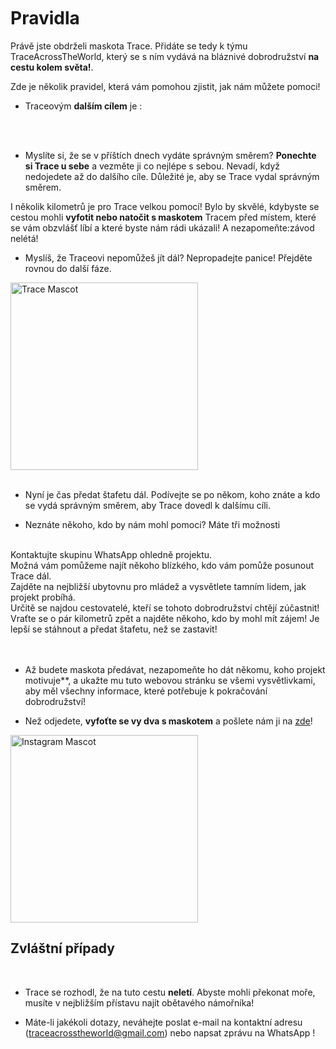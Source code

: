 
<meta name="viewport" content="initial-scale=1, width=device-width" />

<div style={{ width: '100%', margin: '0 auto', textAlign: 'center' }}>
<br/><br/>
<br/>

# Pravidla

Právě jste obdrželi maskota Trace. Přidáte se tedy k týmu TraceAcrossTheWorld, který se s ním vydává na bláznivé dobrodružství **na cestu kolem světa!**.

Zde je několik pravidel, která vám pomohou zjistit, jak nám můžete pomoci!

-   Traceovým **dalším cílem** je :

<br/>
<div className="text-center" style={{ display: 'flex', justifyContent: 'center', alignItems: 'center', minHeight: '5vh' }}>
      <div>
        <NextCity/>
      </div>
</div>

<br/>

-   Myslíte si, že se v příštích dnech vydáte správným směrem? **Ponechte si Trace u sebe** a vezměte ji co nejlépe s sebou.
    Nevadí, když nedojedete až do dalšího cíle. Důležité je, aby se Trace vydal správným směrem.  

I několik kilometrů je pro Trace velkou pomocí!
Bylo by skvělé, kdybyste se cestou mohli **vyfotit nebo natočit s maskotem** Tracem před místem, které se vám obzvlášť líbí a které byste nám rádi ukázali!
  A nezapomeňte:závod nelétá!

-   Myslíš, že Traceovi nepomůžeš jít dál? Nepropadejte panice! Přejděte rovnou do další fáze.

<div style={{ display: "flex", justifyContent: "center" }}>
  <img src="/img/Mascotte/Resize/lama-with-friends.svg" alt="Trace Mascot" width="300" height="300"/>
</div>
<br/>

-   Nyní je čas předat štafetu dál. Podívejte se po někom, koho znáte a kdo se vydá správným směrem, aby Trace dovedl k dalšímu cíli.

-   Neznáte někoho, kdo by nám mohl pomoci? Máte tři možnosti

<br/>
<Stack spacing={2} alignItems="center">
  <div className="contour-ombre" style={{ width: "100%", textAlign: "center"}}>
    Kontaktujte skupinu WhatsApp <a href="https://chat.whatsapp.com/FKwW0q23yVk3OdKNKAxGnE" target="_blank" rel="noopener noreferrer"></a> ohledně projektu. <br /> Možná vám pomůžeme najít někoho blízkého, kdo vám pomůže posunout Trace dál.  
</div>
  <div className="contour-ombre" style={{ width: "100%", textAlign: "center"}}>
    Zajděte na nejbližší ubytovnu pro mládež<a href="https://www.hostelworld.com/" target="_blank" rel="noopener noreferrer"></a> a vysvětlete tamním lidem, jak projekt probíhá. <br /> Určitě se najdou cestovatelé, kteří se tohoto dobrodružství chtějí zúčastnit!  
</div>
  <div className="contour-ombre" style={{ width: "100%", textAlign: "center"}}>
    Vraťte se o pár kilometrů zpět a najděte někoho, kdo by mohl mít zájem! Je lepší se stáhnout a předat štafetu, než se zastavit!  
</div>
</Stack>

<br/>
<br/>

-   Až budete maskota předávat, nezapomeňte ho dát někomu, koho projekt motivuje\*\*, a ukažte mu tuto webovou stránku se všemi vysvětlivkami, aby měl všechny informace, které potřebuje k pokračování dobrodružství!

-   Než odjedete, **vyfoťte se vy dva s maskotem** a pošlete nám ji na <a href="https://www.instagram.com/traceacrosstheworld/" target="_blank" rel="noopener noreferrer">zde</a>!

<div style={{ display: "flex", justifyContent: "center" }}>
  <img src="/img/Mascotte/Resize/lamaoncomputerinstagram.svg" alt="Instagram Mascot" width="300" height="300"/>
</div>

<h2 style={{ textAlign: "center" }}>Zvláštní případy</h2>

<br/>

-   Trace se rozhodl, že na tuto cestu **neletí**. Abyste mohli překonat moře, musíte v nejbližším přístavu najít obětavého námořníka!

-   Máte-li jakékoli dotazy, neváhejte poslat e-mail na kontaktní adresu (traceacrosstheworld@gmail.com) nebo napsat zprávu na WhatsApp <a href="https://chat.whatsapp.com/FKwW0q23yVk3OdKNKAxGnE" target="_blank" rel="noopener noreferrer"></a>!

</div>

